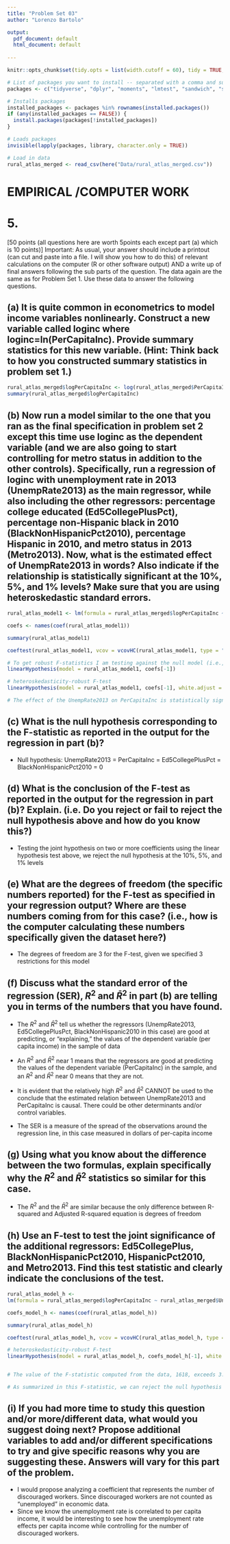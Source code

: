 ```yaml
---
title: "Problem Set 03"
author: "Lorenzo Bartolo"

output:
  pdf_document: default
  html_document: default
    
---
```


```r
knitr::opts_chunk$set(tidy.opts = list(width.cutoff = 60), tidy = TRUE, echo = TRUE)

# List of packages you want to install -- separated with a comma and surrounded in "quotes" 
packages <- c("tidyverse", "dplyr", "moments", "lmtest", "sandwich", "stringr", "readr", "here", "ggplot2", "modelr", "MASS", "knitr", "formatR", "car")

# Installs packages
installed_packages <- packages %in% rownames(installed.packages())
if (any(installed_packages == FALSE)) {
  install.packages(packages[!installed_packages])
}

# Loads packages
invisible(lapply(packages, library, character.only = TRUE))

# Load in data
rural_atlas_merged <- read_csv(here("Data/rural_atlas_merged.csv"))

```


# EMPIRICAL /COMPUTER WORK
# 5. 
[50 points (all questions here are worth 5points each except part (a) which is 10 points)] Important: As usual,
your answer should include a printout (can cut and paste into a file. I will show you how to do this) of relevant
calculations on the computer (R or other software output) AND a write up of final answers following the
sub parts of the question. The data again are the same as for Problem Set 1. Use these data to answer the
following questions.

## (a) It is quite common in econometrics to model income variables nonlinearly. Construct a new variable called loginc where loginc=ln(PerCapitaInc). Provide summary statistics for this new variable. (Hint: Think back to how you constructed summary statistics in problem set 1.)

```r
rural_atlas_merged$logPerCapitaInc <- log(rural_atlas_merged$PerCapitaInc)
summary(rural_atlas_merged$logPerCapitaInc)

```


## (b) Now run a model similar to the one that you ran as the final specification in problem set 2 except this time use loginc as the dependent variable (and we are also going to start controlling for metro status in addition to the other controls). Specifically, run a regression of loginc with unemployment rate in 2013 (UnempRate2013) as the main regressor, while also including the other regressors: percentage college educated (Ed5CollegePlusPct), percentage non-Hispanic black in 2010 (BlackNonHispanicPct2010), percentage Hispanic in 2010, and metro status in 2013 (Metro2013). Now, what is the estimated effect of UnempRate2013 in words? Also indicate if the relationship is statistically significant at the 10%, 5%, and 1% levels? Make sure that you are using heteroskedastic standard errors.

```r
rural_atlas_model1 <- lm(formula = rural_atlas_merged$logPerCapitaInc ~ rural_atlas_merged$UnempRate2013 + rural_atlas_merged$Ed5CollegePlusPct + rural_atlas_merged$BlackNonHispanicPct2010)

coefs <- names(coef(rural_atlas_model1))

summary(rural_atlas_model1)

coeftest(rural_atlas_model1, vcov = vcovHC(rural_atlas_model1, type = "HC0"))

# To get robust F-statistics I am testing against the null model (i.e., only the intercept is not set to 0)
linearHypothesis(model = rural_atlas_model1, coefs[-1])

# heteroskedasticity-robust F-test
linearHypothesis(model = rural_atlas_model1, coefs[-1], white.adjust = "hc1")

# The effect of the UnempRate2013 on PerCapitaInc is statistically significant at the 10%, 5%, and 1% levels (holding constant: Ed5CollegePlusPct, BlackNonHispanicPct2010)

```


## (c) What is the null hypothesis corresponding to the F-statistic as reported in the output for the regression in part (b)?

- Null hypothesis: UnempRate2013 = PerCapitaInc = Ed5CollegePlusPct = BlackNonHispanicPct2010 = 0


## (d) What is the conclusion of the F-test as reported in the output for the regression in part (b)? Explain. (i.e. Do you reject or fail to reject the null hypothesis above and how do you know this?)

- Testing the joint hypothesis on two or more coefficients using the linear hypothesis test above, we reject the null hypothesis at the 10%, 5%, and 1% levels



## (e) What are the degrees of freedom (the specific numbers reported) for the F-test as specified in your regression output? Where are these numbers coming from for this case? (i.e., how is the computer calculating these numbers specifically given the dataset here?)

- The degrees of freedom are 3 for the F-test, given we specified 3 restrictions for this model



## (f) Discuss what the standard error of the regression (SER), $R^2$ and $\bar{R}^2$ in part (b) are telling you in terms of the numbers that you have found.

- The $R^2$ and $\bar{R}^2$ tell us whether the regressors (UnempRate2013, Ed5CollegePlusPct, BlackNonHispanic2010 in this case) are good at predicting, or “explaining,” the values of the dependent variable (per capita income) in the sample of data

- An $R^2$ and $\bar{R}^2$ near 1 means that the regressors are good at predicting the values of the dependent variable (PerCapitaInc) in the sample, and an $R^2$ and $\bar{R}^2$ near 0 means that they are not. 

- It is evident that the relatively high $R^2$ and $\bar{R}^2$ CANNOT be used to the conclude that the estimated relation between UnempRate2013 and PerCapitaInc is causal. There could be other determinants and/or control variables.

- The SER is a measure of the spread of the observations around the regression line, in this case measured in dollars of per-capita income



## (g) Using what you know about the difference between the two formulas, explain specifically why the $R^2$ and $\bar{R}^2$ statistics so similar for this case.

- The $R^2$ and the $\bar{R}^2$ are similar because the only difference between R-squared and Adjusted R-squared equation is degrees of freedom



## (h) Use an F-test to test the joint significance of the additional regressors: Ed5CollegePlus, BlackNonHispanicPct2010, HispanicPct2010, and Metro2013. Find this test statistic and clearly indicate the conclusions of the test.
```r

rural_atlas_model_h <- 
lm(formula = rural_atlas_merged$logPerCapitaInc ~ rural_atlas_merged$UnempRate2013 + rural_atlas_merged$Ed5CollegePlusPct + rural_atlas_merged$BlackNonHispanicPct2010 + rural_atlas_merged$HispanicPct2010 + rural_atlas_merged$Metro2013)

coefs_model_h <- names(coef(rural_atlas_model_h))

summary(rural_atlas_model_h)

coeftest(rural_atlas_model_h, vcov = vcovHC(rural_atlas_model_h, type = "HC0"))

# heteroskedasticity-robust F-test
linearHypothesis(model = rural_atlas_model_h, coefs_model_h[-1], white.adjust = "hc1")


# The value of the F-statistic computed from the data, 1618, exceeds 3.02, thus, we can reject the null hypothesis that the coefficients are zero at any level of significance

# As summarized in this F-statistic, we can reject the null hypothesis that the UnempRate2013 has no effect on PerCapitaInc (holding constant: Ed5CollegePlusPct, BlackNonHispanicPct2010, HispanicPct2010, and Metro2013).


```


## (i) If you had more time to study this question and/or more/different data, what would you suggest doing next? Propose additional variables to add and/or different specifications to try and give specific reasons why you are suggesting these. Answers will vary for this part of the problem.

- I would propose analyzing a coefficient that represents the number of discouraged workers. Since discouraged workers are not counted as "unemployed" in economic data. 
- Since we know the unemployment rate is correlated to per capita income, it would be interesting to see how the unemployment rate effects per capita income while controlling for the number of discouraged workers.


